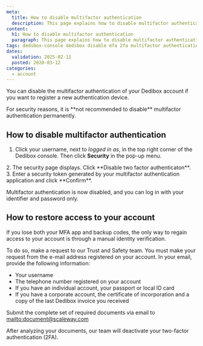 ```yaml
---
meta:
  title: How to disable multifactor authentication
  description: This page explains how to disable multifactor authentication for Scaleway Dedibox.
content:
  h1: How to disable multifactor authentication
  paragraph: This page explains how to disable multifactor authentication for Scaleway Dedibox.
tags: dedibox-console dedibox disable mfa 2fa multifactor authentication
dates:
  validation: 2025-02-11
  posted: 2020-03-12
categories:
  - account
---
```


You can disable the multifactor authentication of your Dedibox account if you want to register a new authentication device.

<Message type="important">
For security reasons, it is **not recommended to disable** multifactor authentication permanently.
</Message>

## How to disable multifactor authentication

1. Click your username, next to _logged in as_, in the top right corner of the Dedibox console. Then click **Security** in the pop-up menu.
  <Lightbox src="scaleway-dedibox-console-security-menu.webp" />
2. The security page displays. Click **Disable two factor authenticaton**.
3. Enter a security token generated by your multifactor authentication application and click **Confirm**.

Multifactor authentication is now disabled, and you can log in with your identifier and password only.

## How to restore access to your account

If you lose both your MFA app and backup codes, the only way to regain access to your account is through a manual identity verification.

To do so, make a request to our Trust and Safety team. You must make your request from the e-mail address registered on your account. In your email, provide the following information:

* Your username
* The telephone number registered on your account
* If you have an individual account, your passport or local ID card
* If you have a corporate account, the certificate of incorporation and a copy of the last Dedibox invoice you received

Submit the complete set of required documents via email to [mailto:document@scaleway.com](document@scaleway.com)

After analyzing your documents, our team will deactivate your two-factor authentication (2FA).
